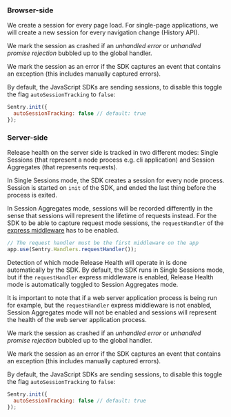 ### Browser-side

We create a session for every page load. For single-page applications, we will create a new session for every navigation change (History API).

We mark the session as crashed if an _unhandled error_ or _unhandled promise rejection_ bubbled up to the global handler.

We mark the session as an error if the SDK captures an event that contains an exception (this includes manually captured errors).

By default, the JavaScript SDKs are sending sessions, to disable this toggle the flag `autoSessionTracking` to `false`:

```javascript
Sentry.init({
  autoSessionTracking: false // default: true
});
```

### Server-side

Release health on the server side is tracked in two different modes: Single Sessions (that represent a node process e.g. cli application) and Session Aggregates (that represents requests).

In Single Sessions mode, the SDK creates a session for every node process. Session is started on `init` of the SDK, and ended the last thing before the process is exited.

In Session Aggregates mode, sessions will be recorded differently in the sense that sessions will represent the lifetime of requests instead. For the SDK to be able to capture request mode sessions, the `requestHandler` of the [express middleware](/platforms/node/guides/express) has to be enabled.

```javascript
// The request handler must be the first middleware on the app
app.use(Sentry.Handlers.requestHandler());
```

Detection of which mode Release Health will operate in is done automatically by the SDK. By default, the SDK runs in Single Sessions mode, but if the `requestHandler` express middleware is enabled, Release Health mode is automatically toggled to Session Aggregates mode.

It is important to note that if a web server application process is being run for example, but the `requestHandler` express middleware is not enabled, Session Aggregates mode will not be enabled and sessions will represent the health of the web server application process.

We mark the session as crashed if an _unhandled error_ or _unhandled promise rejection_ bubbled up to the global handler.

We mark the session as an error if the SDK captures an event that contains an exception (this includes manually captured errors).

By default, the JavaScript SDKs are sending sessions, to disable this toggle the flag `autoSessionTracking` to `false`:

```javascript
Sentry.init({
  autoSessionTracking: false // default: true
});
```
